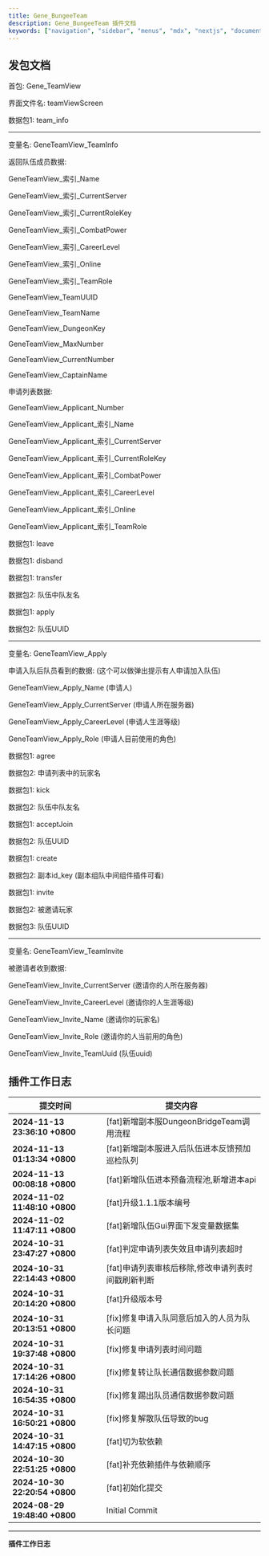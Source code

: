 ```yaml
---
title: Gene_BungeeTeam
description: Gene_BungeeTeam 插件文档
keywords: ["navigation", "sidebar", "menus", "mdx", "nextjs", "documents"]
---
```



## 发包文档

<Step>
<StepItem title="数据首包">

首包: Gene_TeamView

界面文件名: teamViewScreen

</StepItem>

<StepItem title="队伍展示数据">

数据包1: team_info

---

变量名: GeneTeamView_TeamInfo

返回队伍成员数据:

GeneTeamView_索引_Name

GeneTeamView_索引_CurrentServer

GeneTeamView_索引_CurrentRoleKey

GeneTeamView_索引_CombatPower

GeneTeamView_索引_CareerLevel

GeneTeamView_索引_Online

GeneTeamView_索引_TeamRole

GeneTeamView_TeamUUID

GeneTeamView_TeamName

GeneTeamView_DungeonKey

GeneTeamView_MaxNumber

GeneTeamView_CurrentNumber

GeneTeamView_CaptainName

申请列表数据:

GeneTeamView_Applicant_Number

GeneTeamView_Applicant_索引_Name

GeneTeamView_Applicant_索引_CurrentServer

GeneTeamView_Applicant_索引_CurrentRoleKey

GeneTeamView_Applicant_索引_CombatPower

GeneTeamView_Applicant_索引_CareerLevel

GeneTeamView_Applicant_索引_Online

GeneTeamView_Applicant_索引_TeamRole

</StepItem>

<StepItem title="离队数据">

数据包1: leave

</StepItem>

<StepItem title="解散队伍数据">

数据包1: disband

</StepItem>

<StepItem title="转让队长数据包">

数据包1: transfer

数据包2: 队伍中队友名

</StepItem>

<StepItem title="申请队伍数据包">

数据包1: apply

数据包2: 队伍UUID

---

变量名: GeneTeamView_Apply

申请入队后队员看到的数据: (这个可以做弹出提示有人申请加入队伍)

GeneTeamView_Apply_Name (申请人)

GeneTeamView_Apply_CurrentServer (申请人所在服务器)

GeneTeamView_Apply_CareerLevel (申请人生涯等级)

GeneTeamView_Apply_Role (申请人目前使用的角色)



</StepItem>

<StepItem title="同意加入队伍数据包">

数据包1: agree

数据包2: 申请列表中的玩家名

</StepItem>

<StepItem title="踢出队友">

数据包1: kick

数据包2: 队伍中队友名

</StepItem>

<StepItem title="接受加入队伍邀请">

数据包1: acceptJoin

数据包2: 队伍UUID

</StepItem>

<StepItem title="创建队伍">

数据包1: create

数据包2: 副本id_key (副本组队中间组件插件可看)

</StepItem>

<StepItem title="邀请加入队伍">

数据包1: invite

数据包2: 被邀请玩家

数据包3: 队伍UUID

---

变量名: GeneTeamView_TeamInvite

被邀请者收到数据:

GeneTeamView_Invite_CurrentServer (邀请你的人所在服务器)

GeneTeamView_Invite_CareerLevel (邀请你的人生涯等级)

GeneTeamView_Invite_Name (邀请你的玩家名)

GeneTeamView_Invite_Role  (邀请你的人当前用的角色)

GeneTeamView_Invite_TeamUuid (队伍uuid)


</StepItem>
</Step>




## 插件工作日志

| 提交时间                              | 提交内容                                                                          |
|--------------------------------------|---------------------------------------------------------------------------------|
| **2024-11-13 23:36:10 +0800** | [fat]新增副本服DungeonBridgeTeam调用流程 |
| **2024-11-13 01:13:34 +0800** | [fat]新增副本服进入后队伍进本反馈预加巡检队列 |
| **2024-11-13 00:08:18 +0800** | [fat]新增队伍进本预备流程池,新增进本api |
| **2024-11-02 11:48:10 +0800** | [fat]升级1.1.1版本编号 |
| **2024-11-02 11:47:11 +0800** | [fat]新增队伍Gui界面下发变量数据集 |
| **2024-10-31 23:47:27 +0800** | [fat]判定申请列表失效且申请列表超时 |
| **2024-10-31 22:14:43 +0800** | [fat]申请列表审核后移除,修改申请列表时间戳刷新判断 |
| **2024-10-31 20:14:20 +0800** | [fat]升级版本号 |
| **2024-10-31 20:13:51 +0800** | [fix]修复申请入队同意后加入的人员为队长问题 |
| **2024-10-31 19:37:48 +0800** | [fix]修复申请列表时间问题 |
| **2024-10-31 17:14:26 +0800** | [fix]修复转让队长通信数据参数问题 |
| **2024-10-31 16:54:35 +0800** | [fix]修复踢出队员通信数据参数问题 |
| **2024-10-31 16:50:21 +0800** | [fix]修复解散队伍导致的bug |
| **2024-10-31 14:47:15 +0800** | [fat]切为软依赖 |
| **2024-10-30 22:51:25 +0800** | [fat]补充依赖插件与依赖顺序 |
| **2024-10-30 22:20:54 +0800** | [fat]初始化提交 |
| **2024-08-29 19:48:40 +0800** | Initial Commit |

---
**插件工作日志**













